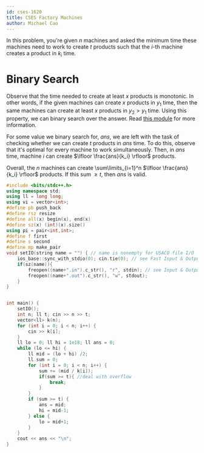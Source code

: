 ```yaml
---
id: cses-1620
title: CSES Factory Machines
author: Michael Cao
---
```


In this problem, you're given $n$ machines and asked the minimum time these machines need to work to create $t$ products such that the $i$-th machine creates a product in $k_i$ time.

# Binary Search

Observe that the time needed to create at least $x$ products is monotonic. In other words, if the given machines can create $x$ products in $y_1$ time, then the same machines can create at least $x$ products in $y_2 > y_1$ time. Using this property, we can binary search over the answer. Read [this module](/silver/binary-search-ans) for more information.

For some value we binary search for, $ans$, we are left with the task of checking whether we can create $t$ products in $ans$ time. To do this, observe that it's optimal for every machine to work simultaneously. Then, in $ans$ time, machine $i$ can create $\lfloor \frac{ans}{k_i} \rfloor$ products. 

Overall, the $n$ machines can create ‎‎\sum\limits_{i=1}^n $\lfloor \frac{ans}{k_i} \rfloor$ products. If this sum $\geq t$, then $ans$ is valid.

```cpp
#include <bits/stdc++.h>
using namespace std;
using ll = long long;
using vi = vector<int>;
#define pb push_back
#define rsz resize
#define all(x) begin(x), end(x)
#define sz(x) (int)(x).size()
using pi = pair<int,int>;
#define f first
#define s second
#define mp make_pair
void setIO(string name = "") { // name is nonempty for USACO file I/O
    ios_base::sync_with_stdio(0); cin.tie(0); // see Fast Input & Output
    if(sz(name)){
        freopen((name+".in").c_str(), "r", stdin); // see Input & Output
        freopen((name+".out").c_str(), "w", stdout);
    }
}


int main() {
    setIO(); 
    int n; ll t; cin >> n >> t;
    vector<ll> k(n);
    for (int i = 0; i < n; i++) {
        cin >> k[i];
    }        
    ll lo = 0; ll hi = 1e18; ll ans = 0;
    while (lo <= hi) {
        ll mid = (lo + hi) /2;
        ll sum = 0;
        for (int i = 0; i < n; i++) {
            sum += (mid / k[i]);
            if(sum >= t){ //deal with overflow
                break;
            }
        }
        if (sum >= t) {
            ans = mid;
            hi = mid-1;
        } else {
            lo = mid+1;
        }
    }
    cout << ans << "\n";
}
```